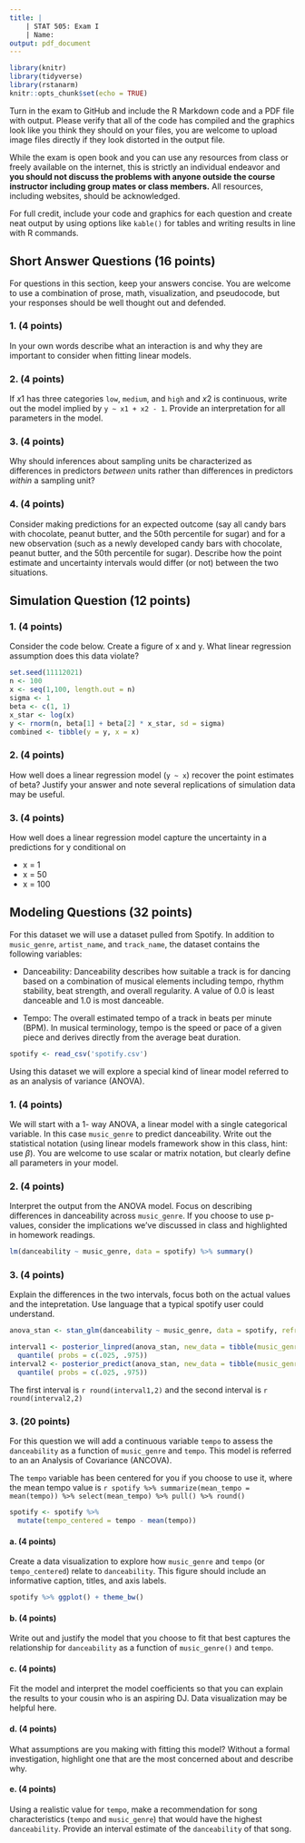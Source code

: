 ```yaml
---
title: |
    | STAT 505: Exam I
    | Name:
output: pdf_document 
---
```


```r
library(knitr)
library(tidyverse)
library(rstanarm)
knitr::opts_chunk$set(echo = TRUE)
```

Turn in the exam to GitHub and include the R Markdown code and a PDF file with output. Please verify that all of the code has compiled and the graphics look like you think they should on your files, you are welcome to upload image files directly if they look distorted in the output file.

While the exam is open book and you can use any resources from class or freely available on the internet, this is strictly an individual endeavor and **you should not discuss the problems with anyone outside the course instructor including group mates or class members.** All resources, including websites, should be acknowledged.

For full credit, include your code and graphics for each question and create neat output by using options like `kable()` for tables and writing results in line with R commands.

## Short Answer Questions (16 points)

For questions in this section, keep your answers concise. You are welcome to use a combination of prose, math, visualization, and pseudocode, but your responses should be well thought out and defended.

### 1. (4 points)
In your own words describe what an interaction is and why they are important to consider when fitting linear models.

### 2. (4 points)
If $x1$ has three categories `low`, `medium`, and `high` and $x2$ is continuous, write out the model implied by `y ~ x1 + x2 - 1`. Provide an interpretation for all parameters in the model.

### 3. (4 points)
Why should inferences about sampling units be characterized as differences in predictors _between_ units rather than differences in predictors _within_ a sampling unit?

### 4. (4 points)

Consider making predictions for an expected outcome (say all candy bars with chocolate, peanut butter, and the 50th percentile for sugar) and for a new observation (such as a newly developed candy bars with chocolate, peanut butter, and the 50th percentile for sugar). Describe how the point estimate and uncertainty intervals would differ (or not) between the two situations.



\newpage

## Simulation Question (12 points)

### 1. (4 points)

Consider the code below. Create a figure of x and y. What linear regression assumption does this data violate?

```r
set.seed(11112021)
n <- 100
x <- seq(1,100, length.out = n)
sigma <- 1
beta <- c(1, 1)
x_star <- log(x)
y <- rnorm(n, beta[1] + beta[2] * x_star, sd = sigma)
combined <- tibble(y = y, x = x)
```


### 2. (4 points)

How well does a linear regression model (`y ~ x`) recover the point estimates of beta? Justify your answer and note several replications of simulation data may be useful.

### 3. (4 points)

How well does a linear regression model capture the uncertainty in a predictions for y conditional on 

- x = 1
- x = 50
- x = 100

\newpage


## Modeling Questions (32 points)

For this dataset we will use a dataset pulled from Spotify. In addition to `music_genre`, `artist_name`, and `track_name`, the dataset contains the following variables:

- Danceability: Danceability describes how suitable a track is for dancing based on a combination of musical elements including tempo, rhythm stability, beat strength, and overall regularity. A value of 0.0 is least danceable and 1.0 is most danceable.

- Tempo: The overall estimated tempo of a track in beats per minute (BPM). In musical terminology, tempo is the speed or pace of a given piece and derives directly from the average beat duration.

```r
spotify <- read_csv('spotify.csv')
```

Using this dataset we will explore a special kind of linear model referred to as an analysis of variance (ANOVA). 

### 1. (4 points)
We will start with a 1- way ANOVA, a linear model with a single categorical variable. In this case `music_genre` to predict danceability. Write out the statistical notation (using linear models framework show in this class, hint: use $\beta$). You are welcome to use scalar or matrix notation, but clearly define all parameters in your model.

### 2. (4 points)
Interpret the output from the ANOVA model. Focus on describing differences in danceability across `music_genre`. If you choose to use p-values, consider the implications we've discussed in class and highlighted in homework readings.
```r
lm(danceability ~ music_genre, data = spotify) %>% summary()
```

### 3. (4 points)
Explain the differences in the two intervals, focus both on the actual values and the intepretation. Use language that a typical spotify user could understand.

```r
anova_stan <- stan_glm(danceability ~ music_genre, data = spotify, refresh = 0) 

interval1 <- posterior_linpred(anova_stan, new_data = tibble(music_genre = "Classical")) %>% 
  quantile( probs = c(.025, .975))
interval2 <- posterior_predict(anova_stan, new_data = tibble(music_genre = "Classical")) %>% 
  quantile( probs = c(.025, .975))

```

The first interval is `r round(interval1,2)` and the second interval is `r round(interval2,2)`


### 3. (20 points)
For this question we will add a continuous variable `tempo` to assess the `danceability` as a function of `music_genre` and `tempo`. This model is referred to an an Analysis of Covariance (ANCOVA).

The `tempo` variable has been centered for you if you choose to use it, where the mean tempo value is `r spotify %>% summarize(mean_tempo = mean(tempo)) %>% select(mean_tempo) %>% pull() %>% round()`
```r
spotify <- spotify %>% 
  mutate(tempo_centered = tempo - mean(tempo))
```

#### a. (4 points)
Create a data visualization to explore how `music_genre` and `tempo` (or `tempo_centered`) relate to `danceability`. This figure should include an informative caption, titles, and axis labels.
```r
spotify %>% ggplot() + theme_bw()
```

#### b. (4 points)

Write out and justify the model that you choose to fit that best captures the relationship for `danceability` as a function of `music_genre()` and `tempo`.


#### c. (4 points)

Fit the model and interpret the model coefficients so that you can explain the results to your cousin who is an aspiring DJ. Data visualization may be helpful here.

#### d. (4 points)

What assumptions are you making with fitting this model? Without a formal investigation, highlight one that are the most concerned about and describe why.

#### e. (4 points)

Using a realistic value for `tempo`, make a recommendation for song characteristics (`tempo` and `music_genre`) that would have the highest `danceability`. Provide an interval estimate of the `danceability` of that song.
